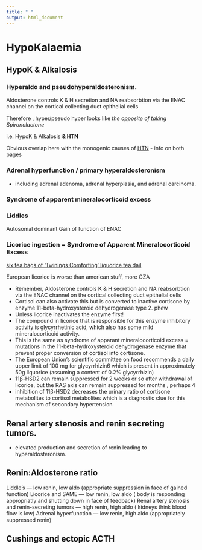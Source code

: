 ---
title: " "
output: html_document
---

# HypoKalaemia

## HypoK & Alkalosis 

### Hyperaldo and pseudohyperaldosteronism.

Aldosterone controls K & H secretion and NA reabsorbtion via the ENAC channel on the cortical collecting duct epithelial cells

Therefore , hyper/pseudo hyper looks like *the opposite of taking Spironolactone*

i.e. HypoK & Alkalosis **& HTN**

Obvious overlap here with the monogenic causes of [HTN](www.nephromancer.com/htn) - info on both pages

### Adrenal hyperfunction / primary hyperaldosteronism

-   including adrenal adenoma, adrenal hyperplasia, and adrenal carcinoma.


### Syndrome of apparent mineralocorticoid excess



### Liddles

Autosomal dominant Gain of function of ENAC



### Licorice ingestion = Syndrome of Apparent Mineralocorticoid Excess

[six tea bags of ‘Twinings Comforting’ liquorice tea dail](https://www.ncbi.nlm.nih.gov/pmc/articles/PMC5298563/)

European licorice is worse than american stuff, more GZA

-   Remember, Aldosterone controls K & H secretion and NA reabsorbtion via the ENAC channel on the cortical collecting duct epithelial cells
-   Cortisol can also activate this but is converted to inactive cortisone by enzyme 11-beta-hydroxysteroid dehydrogenase type 2. phew
-   Unless licorice inactivates the enzyme first!
-   The compound in licorice that is responsible for this enzyme inhibitory activity is glycyrrhetinic acid, which also has some mild mineralocorticoid activity. 
-   This is the same as syndrome of apparant mineralocorticoid excess = mutations in the 11-beta-hydroxysteroid dehydrogenase enzyme that prevent proper conversion of cortisol into cortisone.
-   The European Union’s scientific committee on food recommends a daily upper limit of 100 mg for glycyrrhizin6 which is present in approximately 50g liquorice (assuming a content of 0.2% glycyrrhizin)
-   11β-HSD2 can remain suppressed for 2 weeks or so after withdrawal of licorice, but the RAS axis can remain suppressed for months , perhaps 4
-  inhibition of 11β-HSD2 decreases the urinary ratio of cortisone metabolites to cortisol metabolites which is a diagnostic clue for this mechanism of secondary hypertension

## Renal artery stenosis and renin secreting tumors. 

-   elevated production and secretion of renin leading to hyperaldosteronism.


## Renin:Aldosterone ratio

Liddle’s — low renin, low aldo (appropriate suppression in face of gained function)
Licorice and SAME — low renin, low aldo ( body is responding appropriatly and shutting down in face of feedback)
Renal artery stenosis and renin-secreting tumors — high renin, high aldo ( kidneys think blood flow is low)
Adrenal hyperfunction — low renin, high aldo (appropriately suppressed renin)


## Cushings and ectopic ACTH
